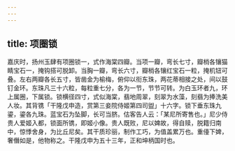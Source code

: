 ```yaml
---
---
---
```

title: 项圈锁
---



嘉庆时，扬州玉肆有项圈锁一，式作海棠四瓣。当项一瓣，弯长七寸，瓣梢各镶猫睛宝石一，掩钩搭可脱卸。当胸一瓣，弯长六寸，瓣梢各镶红宝石一粒，掩机钮可叠。左右两瓣各长五寸，皆凿金为榆梅，俯仰以衔东珠，两花蒂相接之处，间以鼓钉金环。东珠凡三十六粒，每粒重七分，各为一节，节节可转。为白玉环者九，环上属圈，下属锁。锁横径四寸，式似海棠，翡地周翠，刻翠为水藻，刻翡为捧洗美人妆。其背镌「干隆戊申造，赏第三妾院侍姬第四司盥」十六字。锁下垂东珠九鎏，鎏各九珠。蓝宝石为坠脚，长可当脐。估客告人云：「某尼所寄售也。」尼少侍贵人爱姬入都，锁面所镌，即姬小像。贵人既败，尼以婢故，得自赎，脱籍归南中，惊悸舍身，为比丘尼矣。其干质珍丽，制作工巧，为值盖累万也。重儓下婢，奢僭如是，他物称之。干隆戊申为五十三年，正和坤柄国时也。